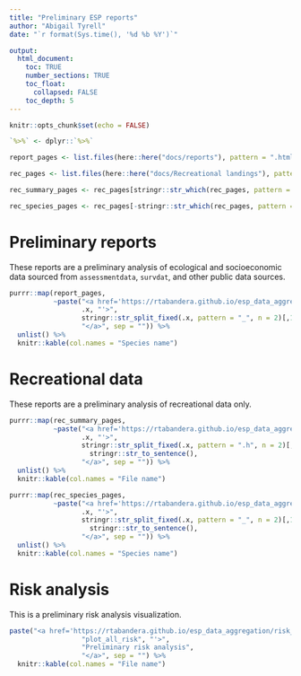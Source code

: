 ```yaml
---
title: "Preliminary ESP reports"
author: "Abigail Tyrell"
date: "`r format(Sys.time(), '%d %b %Y')`"

output: 
  html_document:
    toc: TRUE
    number_sections: TRUE
    toc_float: 
      collapsed: FALSE
    toc_depth: 5
---
```


```r
knitr::opts_chunk$set(echo = FALSE)

`%>%` <- dplyr::`%>%`

report_pages <- list.files(here::here("docs/reports"), pattern = ".html")

rec_pages <- list.files(here::here("docs/Recreational landings"), pattern = ".html")

rec_summary_pages <- rec_pages[stringr::str_which(rec_pages, pattern = "recreational")]

rec_species_pages <- rec_pages[-stringr::str_which(rec_pages, pattern = "recreational")]

```

# Preliminary reports
These reports are a preliminary analysis of ecological and socioeconomic data sourced from `assessmentdata`, `survdat`, and other public data sources.

```r
purrr::map(report_pages, 
           ~paste("<a href='https://rtabandera.github.io/esp_data_aggregation/reports/", 
                  .x, "'>",
                  stringr::str_split_fixed(.x, pattern = "_", n = 2)[,1], 
                  "</a>", sep = "")) %>%
  unlist() %>%
  knitr::kable(col.names = "Species name")

```

# Recreational data
These reports are a preliminary analysis of recreational data only.

```r
purrr::map(rec_summary_pages, 
           ~paste("<a href='https://rtabandera.github.io/esp_data_aggregation/Recreational landings/", 
                  .x, "'>",
                  stringr::str_split_fixed(.x, pattern = ".h", n = 2)[,1] %>% 
                    stringr::str_to_sentence(), 
                  "</a>", sep = "")) %>%
  unlist() %>%
  knitr::kable(col.names = "File name")

purrr::map(rec_species_pages, 
           ~paste("<a href='https://rtabandera.github.io/esp_data_aggregation/Recreational landings/", 
                  .x, "'>",
                  stringr::str_split_fixed(.x, pattern = "_", n = 2)[,1] %>% 
                    stringr::str_to_sentence(), 
                  "</a>", sep = "")) %>%
  unlist() %>%
  knitr::kable(col.names = "Species name")

```

# Risk analysis
This is a preliminary risk analysis visualization.

```r
paste("<a href='https://rtabandera.github.io/esp_data_aggregation/risk_ranking/", 
                  "plot_all_risk", "'>",
                  "Preliminary risk analysis", 
                  "</a>", sep = "") %>%
  knitr::kable(col.names = "File name")

```